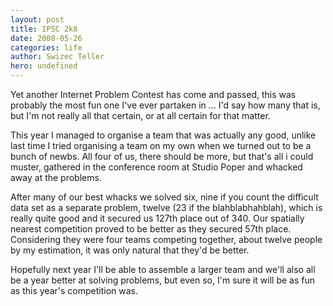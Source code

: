 ```yaml
---
layout: post
title: IPSC 2k8
date: 2008-05-26
categories: life
author: Swizec Teller
hero: undefined
---
```


Yet another Internet Problem Contest has come and passed, this was probably the most fun one I've ever partaken in ... I'd say how many that is, but I'm not really all that certain, or at all certain for that matter.

This year I managed to organise a team that was actually any good, unlike last time I tried organising a team on my own when we turned out to be a bunch of newbs. All four of us, there should be more, but that's all i could muster, gathered in the conference room at Studio Poper and whacked away at the problems.

After many of our best whacks we solved six, nine if you count the difficult data set as a separate problem, twelve (23 if the blahblabhahblah), which is really quite good and it secured us 127th place out of 340. Our spatially nearest competition proved to be better as they secured 57th place. Considering they were four teams competing together, about twelve people by my estimation, it was only natural that they'd be better.

Hopefully next year I'll be able to assemble a larger team and we'll also all be a year better at solving problems, but even so, I'm sure it will be as fun as this year's competition was.
